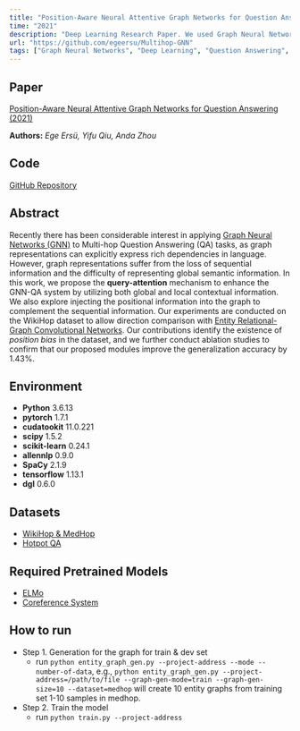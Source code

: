 ```yaml
---
title: "Position-Aware Neural Attentive Graph Networks for Question Answering"
time: "2021"
description: "Deep Learning Research Paper. We used Graph Neural Networks to solve a Multi-hop Question Answering task."
url: "https://github.com/egeersu/Multihop-GNN"
tags: ["Graph Neural Networks", "Deep Learning", "Question Answering", "PyTorch"]
---
```

 
## Paper
[Position-Aware Neural Attentive Graph Networks for Question Answering (2021)](https://www.egeersu.com/projects/graph_neural/multihop.pdf)

**Authors:** *Ege Ersü, Yifu Qiu, Anda Zhou*

## Code
[GitHub Repository](https://github.com/egeersu/Multihop-GNN)

## Abstract

Recently there has been considerable interest in applying [Graph Neural Networks (GNN)](https://distill.pub/2021/gnn-intro/) to Multi-hop Question Answering (QA) tasks, as graph representations can explicitly express rich dependencies in language. However, graph representations suffer from the loss of sequential information and the difficulty of representing global semantic information. In this work, we propose the **query-attention** mechanism to enhance the GNN-QA system by utilizing both global and local contextual information. We also explore injecting the positional information into the graph to complement the sequential information. Our experiments are conducted on the WikiHop dataset to allow direction comparison with [Entity Relational-Graph Convolutional Networks](https://arxiv.org/pdf/1808.09920.pdf). Our contributions identify the existence of *position bias* in the dataset, and we further conduct ablation studies to confirm that our proposed modules improve the generalization accuracy by 1.43%.

## Environment
- **Python**                  3.6.13
- **pytorch**                   1.7.1
- **cudatookit**                11.0.221
- **scipy**                    1.5.2
- **scikit-learn**              0.24.1
- **allennlp**                  0.9.0
- **SpaCy**                    2.1.9
- **tensorflow**                1.13.1
- **dgl**                         0.6.0

## Datasets
- [WikiHop & MedHop](http://qangaroo.cs.ucl.ac.uk)
- [Hotpot QA](https://hotpotqa.github.io)

## Required Pretrained Models
- [ELMo](https://worksheets.codalab.org/worksheets/0xd2fb12d9f637460db16c110b5d3f2ca5)
- [Coreference System](https://worksheets.codalab.org/worksheets/0x96182529f99041408c22715b4ab846b3)

## How to run
- Step 1. Generation for the graph for train & dev set
  - run `python entity_graph_gen.py --project-address --mode --number-of-data`, e.g., `python entity_graph_gen.py --project-address=/path/to/file --graph-gen-mode=train --graph-gen-size=10 --dataset=medhop` will create 10 entity graphs from training set 1-10 samples in medhop. 
- Step 2. Train the model
  - run `python train.py --project-address`
